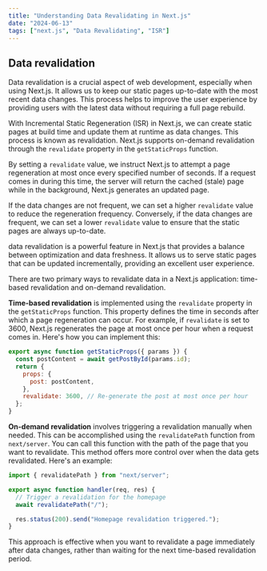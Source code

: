 ```yaml
---
title: "Understanding Data Revalidating in Next.js"
date: "2024-06-13"
tags: ["next.js", "Data Revalidating", "ISR"]
---
```


## Data revalidation

Data revalidation is a crucial aspect of web development, especially when using Next.js. It allows us to keep our static pages up-to-date with the most recent data changes. This process helps to improve the user experience by providing users with the latest data without requiring a full page rebuild.

With Incremental Static Regeneration (ISR) in Next.js, we can create static pages at build time and update them at runtime as data changes. This process is known as revalidation. Next.js supports on-demand revalidation through the `revalidate` property in the `getStaticProps` function.

By setting a `revalidate` value, we instruct Next.js to attempt a page regeneration at most once every specified number of seconds. If a request comes in during this time, the server will return the cached (stale) page while in the background, Next.js generates an updated page.

If the data changes are not frequent, we can set a higher `revalidate` value to reduce the regeneration frequency. Conversely, if the data changes are frequent, we can set a lower `revalidate` value to ensure that the static pages are always up-to-date.

data revalidation is a powerful feature in Next.js that provides a balance between optimization and data freshness. It allows us to serve static pages that can be updated incrementally, providing an excellent user experience.

There are two primary ways to revalidate data in a Next.js application: time-based revalidation and on-demand revalidation.

**Time-based revalidation** is implemented using the `revalidate` property in the `getStaticProps` function. This property defines the time in seconds after which a page regeneration can occur. For example, if `revalidate` is set to 3600, Next.js regenerates the page at most once per hour when a request comes in. Here's how you can implement this:

```jsx
export async function getStaticProps({ params }) {
  const postContent = await getPostById(params.id);
  return {
    props: {
      post: postContent,
    },
    revalidate: 3600, // Re-generate the post at most once per hour
  };
}
```

**On-demand revalidation** involves triggering a revalidation manually when needed. This can be accomplished using the `revalidatePath` function from `next/server`. You can call this function with the path of the page that you want to revalidate. This method offers more control over when the data gets revalidated. Here's an example:

```jsx
import { revalidatePath } from "next/server";

export async function handler(req, res) {
  // Trigger a revalidation for the homepage
  await revalidatePath("/");

  res.status(200).send("Homepage revalidation triggered.");
}
```

This approach is effective when you want to revalidate a page immediately after data changes, rather than waiting for the next time-based revalidation period.

